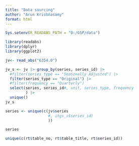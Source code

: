 ```yaml
---
title: "Data sourcing"
author: "Arun Krishnasamy"
format: html
---
```


```r
Sys.setenv(R_READABS_PATH = "D:/GSP/data")
```

```r
library(readabs)
library(dplyr)
library(ggplot2)
```

```r
jv<- read_abs("6354.0")

```

```r
jv_s <- jv |> group_by(series, series_id) |> 
  #filter(series_type == "Seasonally Adjusted") |>
  filter(series_type == "Original") |>
  #filter(frequency == "Quarterly")
  select(series, series_id#, unit, series_type, frequency
         ) |> 
  unique()
jv_s
```

```r
series <- unique(c(jv$series
                   #, itgs_s$series_id)
                   ))
```

```r
series
```


```r
unique(c(rt$table_no, rt$table_title, rt$series_id))
```


